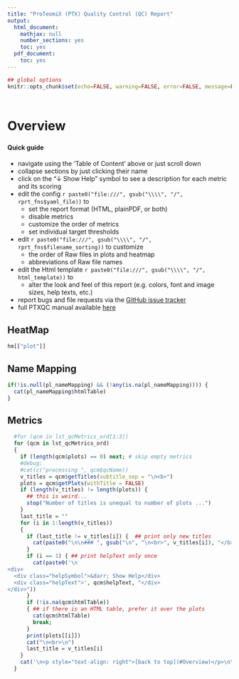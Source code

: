 ```yaml
---
title: "ProTeomiX (PTX) Quality Control (QC) Report"
output:
  html_document:
    mathjax: null
    number_sections: yes
    toc: yes
  pdf_document:
    toc: yes
---
```



<!-- the TOC (table of content) will go here - use 'toc: no' above to disable the TOC -->


<style type="text/css">
  p { 
    padding: 5px 0;
  }

  .helpSymbol {
    border: 1px solid #AAAAAA;
    padding: 3px;
    text-align: center;
    width: 100px;
  }
  .helpText {
    clear: left;
  }
  
</style>

```r
## global options
knitr::opts_chunk$set(echo=FALSE, warning=FALSE, error=FALSE, message=FALSE, fig.width=10)
```

<a name="Overview"></a>

# Overview

**Quick guide**

  - navigate using the 'Table of Content' above or just scroll down
  - collapse sections by just clicking their name
  - click on the "&darr; Show Help" symbol to see a description for each metric and its scoring
  - edit the config `r paste0("file:///", gsub("\\\\", "/", rprt_fns$yaml_file))` to
     - set the report format (HTML, plainPDF, or both)
     - disable metrics
     - customize the order of metrics
     - set individual target thresholds
  - edit `r paste0("file:///", gsub("\\\\", "/", rprt_fns$filename_sorting))` to customize
     - the order of Raw files in plots and heatmap
     - abbreviations of Raw file names
  - edit the Html template `r paste0("file:///", gsub("\\\\", "/", html_template))` to
     - alter the look and feel of this report (e.g. colors, font and image sizes, help texts, etc.)
  - report bugs and file requests via the [GitHub issue tracker](https://github.com/cbielow/PTXQC/issues)
  - full PTXQC manual available [here](https://github.com/cbielow/PTXQC)

## HeatMap
```r
hm[["plot"]]
```

## Name Mapping
```r
if(!is.null(pl_nameMapping) && (!any(is.na(pl_nameMapping)))) {
  cat(pl_nameMapping$htmlTable)
}
```


## Metrics
```r
  #for (qcm in lst_qcMetrics_ord[1:3])
  for (qcm in lst_qcMetrics_ord)
  {
    if (length(qcm$plots) == 0) next; # skip empty metrics
    #debug: 
    #cat(c("processing ", qcm$qcName))
    v_titles = qcm$getTitles(subtitle_sep = "\n<b>")
    plots = qcm$getPlots(withTitle = FALSE)
    if (length(v_titles) != length(plots)) {
      ## this is weird...
      stop("Number of titles is unequal to number of plots ...")
    }
    last_title = ""
    for (i in 1:length(v_titles))
    {
      if (last_title != v_titles[i]) {  ## print only new titles
        cat(paste0("\n\n### ", gsub("\n", "\n<br>", v_titles[i]), "</b>\n\n"))
      }
      if (i == 1) { ## print helpText only once
        cat(paste0('\n
<div>
  <div class="helpSymbol">&darr; Show Help</div>
  <div class="helpText">', qcm$helpText, "</div>
</div>"))
      }
      if (!is.na(qcm$htmlTable))
      { ## if there is an HTML table, prefer it over the plots
        cat(qcm$htmlTable)
        break;
      }
      print(plots[[i]])
      cat("\n<br>\n")
      last_title = v_titles[i]
    }
    cat('\n<p style="text-align: right">[back to top](#Overview)</p>\n\n')
  }
```



<script type="text/javascript">
jQuery(document).ready(function()
{
 // initially hide the help text
  jQuery(".helpText").hide();
  
  // toggle help text by clicking on the symbol
  jQuery(".helpSymbol").click(function(event)
  {
    var target = $( event.target );
    // "Show Help &darr;" is the first item in a <div> which encloses their section
    // so toggling its sibling (the actual text) will just leave the "Show Help &darr;" visible
    if ( target.is( "div" ) )
    {
      target.siblings().slideToggle(200);
      event.stopPropagation()
    }
  });
  
  
  // enable shortening the report
  jQuery(".section").click(function(event)
  {
    var target = $( event.target );
    // headings are the first item in a <div> which encloses their section
    // so toggling their siblings will just leave the heading visible
    if ( target.is( "h1, h2, h3, h4" ) )
    {
      target.siblings().slideToggle(200);
      event.stopPropagation()
    }
  });
});

</script>








